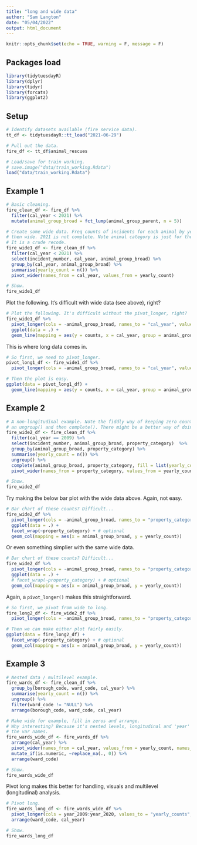 ```yaml
---
title: "long and wide data"
author: "Sam Langton"
date: "05/04/2022"
output: html_document
---
```


```r
knitr::opts_chunk$set(echo = TRUE, warning = F, message = F)
```

## Packages load

```r
library(tidytuesdayR)
library(dplyr)
library(tidyr)
library(forcats)
library(ggplot2)
```

## Setup

```r
# Identify datasets available (fire service data).
tt_df <- tidytuesdayR::tt_load("2021-06-29")

# Pull out the data.
fire_df <- tt_df$animal_rescues
```

```r
# Load/save for train working.
# save.image("data/train_working.Rdata")
load("data/train_working.Rdata")
```

## Example 1

```r
# Basic cleaning.
fire_clean_df <- fire_df %>% 
  filter(cal_year < 2021) %>% 
  mutate(animal_group_broad = fct_lump(animal_group_parent, n = 5))

# Create some wide data. Freq counts of incidents for each animal by year,
# then wide. 2021 is not complete. Note animal category is just for the demo!
# It is a crude recode.
fire_wide1_df <- fire_clean_df %>% 
  filter(cal_year < 2021) %>% 
  select(incident_number, cal_year, animal_group_broad) %>% 
  group_by(cal_year, animal_group_broad) %>% 
  summarise(yearly_count = n()) %>% 
  pivot_wider(names_from = cal_year, values_from = yearly_count)

# Show.
fire_wide1_df
```

Plot the following. It's difficult with wide data (see above), right?

```r
# Plot the following. It's difficult without the pivot_longer, right?
fire_wide1_df %>% 
  pivot_longer(cols = -animal_group_broad, names_to = "cal_year", values_to = "counts") %>% 
  ggplot(data = .) +
  geom_line(mapping = aes(y = counts, x = cal_year, group = animal_group_broad, colour = animal_group_broad))
```

This is where long data comes in.

```r
# So first, we need to pivot_longer.
pivot_long1_df <- fire_wide1_df %>% 
  pivot_longer(cols = -animal_group_broad, names_to = "cal_year", values_to = "counts")

# Then the plot is easy.
ggplot(data = pivot_long1_df) +
  geom_line(mapping = aes(y = counts, x = cal_year, group = animal_group_broad, colour = animal_group_broad))
```

## Example 2

```r
# A non-longitudinal example. Note the fiddly way of keeping zero counts. Requires
# an ungroup() and then complete(). There might be a better way of doing this!
fire_wide2_df <- fire_clean_df %>% 
  filter(cal_year == 2009) %>% 
  select(incident_number, animal_group_broad, property_category)  %>% 
  group_by(animal_group_broad, property_category) %>% 
  summarise(yearly_count = n()) %>% 
  ungroup() %>% 
  complete(animal_group_broad, property_category, fill = list(yearly_count = 0)) %>% 
  pivot_wider(names_from = property_category, values_from = yearly_count)

# Show.
fire_wide2_df
```

Try making the below bar plot with the wide data above. Again, not easy.

```r
# Bar chart of these counts? Difficult...
fire_wide2_df %>% 
  pivot_longer(cols = -animal_group_broad, names_to = "property_category", values_to = "yearly_count") %>% 
  ggplot(data = .) +
  facet_wrap(~property_category) + # optional
  geom_col(mapping = aes(x = animal_group_broad, y = yearly_count))
```

Or even something simplier with the same wide data.

```r
# Bar chart of these counts? Difficult...
fire_wide2_df %>% 
  pivot_longer(cols = -animal_group_broad, names_to = "property_category", values_to = "yearly_count") %>% 
  ggplot(data = .) +
  # facet_wrap(~property_category) + # optional
  geom_col(mapping = aes(x = animal_group_broad, y = yearly_count))
```

Again, a `pivot_longer()` makes this straightforward.

```r
# So first, we pivot from wide to long.
fire_long2_df <- fire_wide2_df %>% 
  pivot_longer(cols = -animal_group_broad, names_to = "property_category", values_to = "yearly_count") 

# Then we can make either plot fairly easily.
ggplot(data = fire_long2_df) +
  facet_wrap(~property_category) + # optional
  geom_col(mapping = aes(x = animal_group_broad, y = yearly_count))
```

## Example 3

```r
# Nested data / multilevel example.
fire_wards_df <- fire_clean_df %>%
  group_by(borough_code, ward_code, cal_year) %>% 
  summarise(yearly_count = n()) %>% 
  ungroup() %>% 
  filter(ward_code != "NULL") %>% 
  arrange(borough_code, ward_code, cal_year)

# Make wide for example, fill in zeros and arrange.
# Why interesting? Because it's nested levels, longitudinal and 'year' in
# the var names.
fire_wards_wide_df <- fire_wards_df %>% 
  arrange(cal_year) %>% 
  pivot_wider(names_from = cal_year, values_from = yearly_count, names_prefix = "year_") %>% 
  mutate_if(is.numeric, ~replace_na(., 0)) %>% 
  arrange(ward_code) 

# Show.
fire_wards_wide_df
```

Pivot long makes this better for handling, visuals and multilevel (longitudinal) analysis.

```r
# Pivot long.
fire_wards_long_df <- fire_wards_wide_df %>% 
  pivot_longer(cols = year_2009:year_2020, values_to = "yearly_counts", names_to = "cal_year", names_prefix = "year_")  %>% 
  arrange(ward_code, cal_year)

# Show. 
fire_wards_long_df
```





